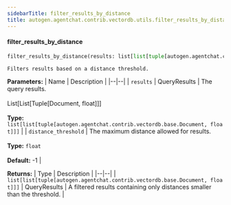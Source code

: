 ```yaml
---
sidebarTitle: filter_results_by_distance
title: autogen.agentchat.contrib.vectordb.utils.filter_results_by_distance
---
```


<code class="doc-symbol doc-symbol-heading doc-symbol-function"></code>
#### filter_results_by_distance
<a href="#autogen.agentchat.contrib.vectordb.utils..filter_results_by_distance" class="headerlink" title="Permanent link"></a>

```python
filter_results_by_distance(results: list[list[tuple[autogen.agentchat.contrib.vectordb.base.Document, float]]], distance_threshold: float = -1) -> list[list[tuple[autogen.agentchat.contrib.vectordb.base.Document, float]]]
```

    Filters results based on a distance threshold.

<b>Parameters:</b>
| Name | Description |
|--|--|
| `results` | QueryResults | The query results.<br/><br/>List[List[Tuple[Document, float]]]<br/><br/>**Type:** `list[list[tuple[autogen.agentchat.contrib.vectordb.base.Document, float]]]` |
| `distance_threshold` | The maximum distance allowed for results.<br/><br/>**Type:** `float`<br/><br/>**Default:** -1 |

<b>Returns:</b>
| Type | Description |
|--|--|
| `list[list[tuple[autogen.agentchat.contrib.vectordb.base.Document, float]]]` | QueryResults \| A filtered results containing only distances smaller than the threshold. |

<br />